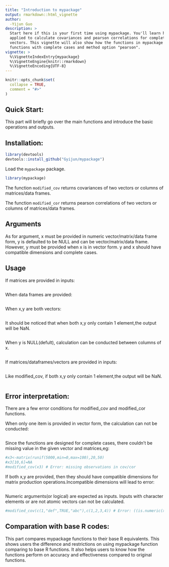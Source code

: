 ```yaml
---
title: "Introduction to mypackage"
output: rmarkdown::html_vignette
author:
  -Yijun Guo
description: >
  Start here if this is your first time using mypackage. You'll learn how the functions can be  
  applied to calculate covariances and pearson correlations for complete matrix,data frame and 
  vectors. This vignette will also show how the functions in mypackage compare to base R   
  functions with complete cases and method option "pearson".
vignette: >
  %\VignetteIndexEntry{mypackage}
  %\VignetteEngine{knitr::rmarkdown}
  %\VignetteEncoding{UTF-8}
---
```


```r
knitr::opts_chunk$set(
  collapse = TRUE,
  comment = "#>"
)
```

## Quick Start:

This part will briefly go over the main functions and introduce the basic operations and outputs.

## Installation:
```r
library(devtools)
devtools::install_github("Gyijun/mypackage")
```


Load the `mypackage` package. 
```r
library(mypackage)
```

The function `modified_cov` returns covariances of two vectors or columns of matrices/data frames. 

The function `modified_cor` returns pearson correlations of two vectors or columns of matrices/data frames. 

## Arguments
As for argument, x must be provided in numeric vector/matrix/data frame form, y is defaulted to be NULL and can be vector/matrix/data frame. However, y must be provided when x is in vector form. y and x should have compatible dimensions and complete cases.

## Usage

If matrices are provided in inputs:
```r

```

When data frames are provided:
```r

```

When x,y are both vectors:
```r

```

It should be noticed that when both x,y only contain 1 element,the output will be NaN. 
```r

```

When y is NULL(defult), calculation can be conducted between columns of x.
```r

```



If matrices/dataframes/vectors are provided in inputs:
```r

```

Like modified_cov, if both x,y only contain 1 element,the output will be NaN. 
```r

```


## Error interpretation:

There are a few error conditions for modified_cov and modified_cor functions.

When only one item is provided in vector form, the calculation can not be conducted:
```r

```

Since the functions are designed for complete cases, there couldn't be missing value in the given vector and matrices,eg:
```r
#x3<-matrix(runif(5000,min=0,max=100),20,50)
#x3[10,6]=NA
#modified_cov(x3) # Error: missing observations in cov/cor
```


If both x,y are provided, then they should have compatible dimensions for matrix production operations.Incompatible dimensions will lead to error:
```r

```

Numeric arguments(or logical) are expected as inputs. Inputs with character elements or are not atomic vectors can not be calculated.
```r
#modified_cov(c(1,"def",TRUE,"abc"),c(1,2,3,4)) # Error: ((is.numeric(x) || is.logical(x)) & is.atomic(x)) is not TRUE
```


## Comparation with base R codes:

This part compares mypackage functions to their base R equivalents. This shows users the difference and restrictions on using mypackage function comparing to base R functions. It also helps users to know how the functions perform on accuracy and effectiveness compared to original functions. 
```r

```




